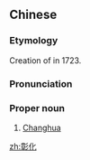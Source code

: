 ==Chinese==
{{zh-forms}}

===Etymology===
Creation of {{w|Changhua County}} in 1723.

{{etystub|lang=zh}}

===Pronunciation===
{{zh-pron
|m=Zhānghuà
|c=zoeng1 faa3
|h=pfs=Chông-fa
|md=Ciŏng-huá
|mn=xm,qz,tw:Chiong-hòa/twv,zz:Chiang-hòa
|cat=pn
}}

===Proper noun===
{{zh-proper noun}}

# [[Changhua]] {{gloss|a city and county in Taiwan}}

{{zh-cat|Cities}}

[[zh:彰化]]